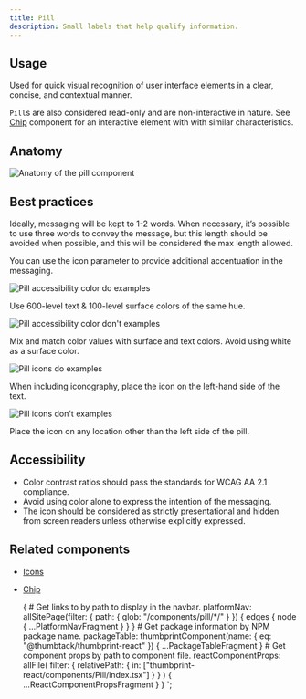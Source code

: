```yaml
---
title: Pill
description: Small labels that help qualify information.
---
```



<ComponentHeader data={props.data} />

## Usage

Used for quick visual recognition of user interface elements in a clear, concise, and contextual manner.

`Pill`s are also considered read-only and are non-interactive in nature. See [Chip](/components/chip) component for an interactive element with with similar characteristics.

## Anatomy

<div className="bg-gray-200 pa4 ba b-gray flex justify-center">
    <div style={{ maxWidth: '123px' }}>
        <Img src="./anatomy.png" alt="Anatomy of the pill component" />
    </div>
</div>

## Best practices

Ideally, messaging will be kept to 1-2 words. When necessary, it’s possible to use three words to convey the message, but this length should be avoided when possible, and this will be considered the max length allowed.

You can use the icon parameter to provide additional accentuation in the messaging.

<Wrap className="pb4">
    <Grid gutter="wide">
        <GridColumn aboveSmall={6}>
            <DoDont type="do">
                <div style={{maxWidth: '143px'}} className="ma-auto">
                    <Img src="./pill-do-a11y.png" alt="Pill accessibility color do examples" />
                </div>
            </DoDont>
            <p className="black-300">
                Use 600-level text & 100-level surface colors of the same hue.
            </p>
        </GridColumn>
        <GridColumn aboveSmall={6}>
            <DoDont type="dont">
                <div style={{maxWidth: '130px'}} className="ma-auto">
                    <Img src="./pill-dont-a11y.png" alt="Pill accessibility color don't examples" />
                </div>
            </DoDont>
            <p className="black-300">
                Mix and match color values with surface and text colors. Avoid using white as a
                surface color.
            </p>
        </GridColumn>
    </Grid>
</Wrap>
<Wrap className="pb4">
    <Grid gutter="wide">
        <GridColumn aboveSmall={6}>
            <DoDont type="do">
                <div style={{maxWidth: '137px'}} className="ma-auto">
                    <Img src="./pill-do-icons.png" alt="Pill icons do examples" />
                </div>
            </DoDont>
            <p className="black-300">
                When including iconography, place the icon on the left-hand side of the text.
            </p>
        </GridColumn>
        <GridColumn aboveSmall={6}>
            <DoDont type="dont">
                <div style={{maxWidth: '123px'}} className="ma-auto">
                    <Img src="./pill-dont-icons.png" alt="Pill icons don't examples" />
                </div>    
            </DoDont>
            <p className="black-300">
                Place the icon on any location other than the left side of the pill.
            </p>
        </GridColumn>
    </Grid>

</Wrap>

## Accessibility

-   Color contrast ratios should pass the standards for WCAG AA 2.1 compliance.
-   Avoid using color alone to express the intention of the messaging.
-   The icon should be considered as strictly presentational and hidden from screen readers unless otherwise explicitly expressed.

## Related components

-   [Icons](https://thumbprint.thumbtack.io/icons)
-   [Chip](/components/chip)

    {
        # Get links to by path to display in the navbar.
        platformNav: allSitePage(filter: { path: { glob: "/components/pill/*/" } }) {
            edges {
                node {
                    ...PlatformNavFragment
                }
            }
        }
        # Get package information by NPM package name.
        packageTable: thumbprintComponent(name: { eq: "@thumbtack/thumbprint-react" }) {
            ...PackageTableFragment
        }
        # Get component props by path to component file.
        reactComponentProps: allFile(
            filter: { relativePath: { in: ["thumbprint-react/components/Pill/index.tsx"] } }
        ) {
            ...ReactComponentPropsFragment
        }
    }
`;
